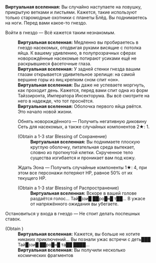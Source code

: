 {{Диалог Начало}}
:'''Виртуальная вселенная:''' Вы случайно наступаете на ловушку, прикрытую ветками и листьями. Кажется, такие используют только старомодные охотники с планеты Блёд. Вы поднимаетесь на ноги. Перед вами какое-то гнездо.
:{{Диалог|Звезда}} Войти в гнездо &mdash; Всё кажется таким незнакомым.
::'''Виртуальная вселенная:''' Медленно вы пробираетесь в гнездо насекомых, отодвигая руками висящие с потолка яйца. К вашему удивлению, в полупрозрачных сферах новорождённые насекомые потирают усиками ещё не раскрывшиеся фасеточные глаза.
::'''Виртуальная вселенная:''' У задней стенки гнезда вашим глазам открывается удивительное зрелище: на самой вершине горы из яиц крепким сном спит «он».
::'''Виртуальная вселенная:''' Вы даже не успеваете моргнуть, как проходит день. Кажется, перед вами спит одна из форм Тайззиронта, Императора Инсекторума. Вы всё смотрите на него в надежде, что тот проснётся.
::'''Виртуальная вселенная:''' Оболочка первого яйца рвётся. Это начало новой жизни.
::{{Диалог|Звезда}} Обнять новорождённого &mdash; Получить негативную диковину Сеть для насекомых, а также случайных компонентов 2★: 1.
::;(Obtain a 1-3 star Blessing of Сохранение)
:::'''Виртуальная вселенная:''' Вы поднимаете плоскую круглую оболочку, питательная среда вытекает, словно из проткнутой клетки. Скрученное тело существа изгибается и проникает вам под кожу.
::{{Диалог|Звезда}} Ждать Эона &mdash; Получить случайные компоненты 1★: 4, при этом все персонажи потеряют НР, равное 50% от их текущего НР.
::;(Obtain a 1-3 star Blessing of Распространение)
:::'''Виртуальная вселенная:''' Вскоре в вашей голове раздаётся голос... Тай█ззи█ ██ро█н█ т██... В ужасе от напряжённого ожидания вы убегаете.
:{{Диалог|Звезда}} Остановиться у входа в гнездо &mdash; Не стоит делать поспешных ставок.
:;(Obtain {{Предмет|Космические фрагменты|20|x=100}})
::'''Виртуальная вселенная:''' Кажется, вы больше не хотите никаких приключений... Вы познали ужас встречи с деть███ Тай█ззи█ ██ро█н█ та██ ████...
::'''Виртуальная вселенная:''' Вы получили несколько космических фрагментов
{{Диалог Конец}}